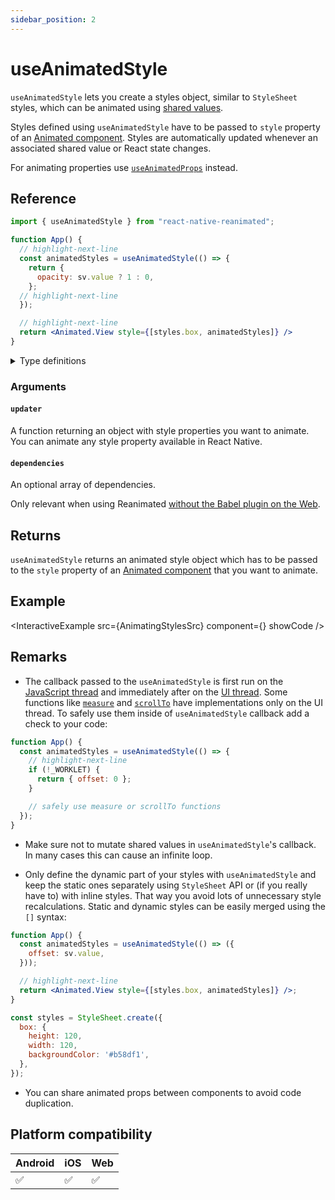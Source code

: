 ```yaml
---
sidebar_position: 2
---
```


# useAnimatedStyle

`useAnimatedStyle` lets you create a styles object, similar to `StyleSheet` styles, which can be animated using [shared values](/docs/fundamentals/glossary#shared-value).

Styles defined using `useAnimatedStyle` have to be passed to `style` property of an [Animated component](/docs/fundamentals/glossary#animated-component). Styles are automatically updated whenever an associated shared value or React state changes.

For animating properties use [`useAnimatedProps`](/docs/core/useAnimatedProps) instead.

## Reference

```jsx
import { useAnimatedStyle } from "react-native-reanimated";

function App() {
  // highlight-next-line
  const animatedStyles = useAnimatedStyle(() => {
    return {
      opacity: sv.value ? 1 : 0,
    };
  // highlight-next-line
  });

  // highlight-next-line
  return <Animated.View style={[styles.box, animatedStyles]} />
}
```

<details>
<summary>Type definitions</summary>

```typescript
type AnimatedStyleProp<T> = AnimateStyle<T> | RegisteredStyle<AnimateStyle<T>>;

function useAnimatedStyle<
  T extends AnimatedStyleProp<ViewStyle | ImageStyle | TextStyle>
>(updater: () => T, dependencies?: DependencyList | null): T;
```

</details>

### Arguments

#### `updater`

A function returning an object with style properties you want to animate. You can animate any style property available in React Native.

#### `dependencies` <Optional/>

An optional array of dependencies.

Only relevant when using Reanimated [without the Babel plugin on the Web](https://docs.swmansion.com/react-native-reanimated/docs/fundamentals/web-support#web-without-a-babel-plugin).

## Returns

`useAnimatedStyle` returns an animated style object which has to be passed to the `style` property of an [Animated component](/docs/fundamentals/glossary#animated-component) that you want to animate.

## Example


<InteractiveExample
  src={AnimatingStylesSrc}
  component={<AnimatingStyles />}
  showCode
/>

## Remarks

- The callback passed to the `useAnimatedStyle` is first run on the [JavaScript thread](/docs/fundamentals/glossary#javascript-thread) and immediately after on the [UI thread](/docs/fundamentals/glossary#ui-thread). Some functions like [`measure`](/docs/advanced/measure) and [`scrollTo`](/docs/scroll/scrollTo) have implementations only on the UI thread. To safely use them inside of `useAnimatedStyle` callback add a check to your code:

<Indent>

```jsx
function App() {
  const animatedStyles = useAnimatedStyle(() => {
    // highlight-next-line
    if (!_WORKLET) {
      return { offset: 0 };
    }

    // safely use measure or scrollTo functions
  });
}
```

</Indent>

- Make sure not to mutate shared values in `useAnimatedStyle`'s callback. In many cases this can cause an infinite loop.

- Only define the dynamic part of your styles with `useAnimatedStyle` and keep the static ones separately using `StyleSheet` API or (if you really have to) with inline styles. That way you avoid lots of unnecessary style recalculations. Static and dynamic styles can be easily merged using the `[]` syntax:

<Indent>

```jsx
function App() {
  const animatedStyles = useAnimatedStyle(() => ({
    offset: sv.value,
  }));

  // highlight-next-line
  return <Animated.View style={[styles.box, animatedStyles]} />;
}

const styles = StyleSheet.create({
  box: {
    height: 120,
    width: 120,
    backgroundColor: '#b58df1',
  },
});
```

</Indent>

- You can share animated props between components to avoid code duplication.

## Platform compatibility

<div className="compatibility">

| Android | iOS | Web |
| ------- | --- | --- |
| ✅      | ✅  | ✅  |

</div>
